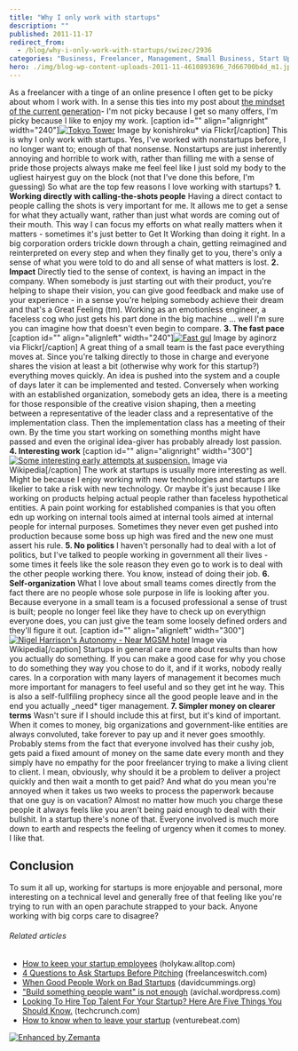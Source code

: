 ```yaml
---
title: "Why I only work with startups"
description: ""
published: 2011-11-17
redirect_from:
  - /blog/why-i-only-work-with-startups/swizec/2936
categories: "Business, Freelancer, Management, Small Business, Start Up, Startup company, Uncategorized"
hero: ./img/blog-wp-content-uploads-2011-11-4610893696_7d66700b4d_m1.jpg
---
```


As a freelancer with a tinge of an online presence I often get to be picky about whom I work with. In a sense this ties into my post about [the mindset of the current generation](http://swizec.com/blog/we-are-not-generation-sell/swizec/2926 "We are not generation sell")- I'm not picky because I get so many offers, I'm picky because I like to enjoy my work. \[caption id="" align="alignright" width="240"][![Tokyo Tower](./img/blog-wp-content-uploads-2011-11-4610893696_7d66700b4d_m1.jpg "Tokyo Tower")](http://www.flickr.com/photos/55247267@N00/4610893696) Image by konishiroku* via Flickr\[/caption] This is why I only work with startups. Yes, I've worked with nonstartups before, I no longer want to; enough of that nonsense. Nonstartups are just inherently annoying and horrible to work with, rather than filling me with a sense of pride those projects always make me feel feel like I just sold my body to the ugliest hairyest guy on the block (not that I've done this before, I'm guessing) So what are the top few reasons I love working with startups? **1. Working directly with calling-the-shots people** Having a direct contact to people calling the shots is very important for me. It allows me to get a sense for what they actually want, rather than just what words are coming out of their mouth. This way I can focus my efforts on what really matters when it matters - sometimes it's just better to Get It Working than doing it right. In a big corporation orders trickle down through a chain, getting reimagined and reinterpreted on every step and when they finally get to you, there's only a sense of what you were told to do and all sense of what matters is lost. **2. Impact** Directly tied to the sense of context, is having an impact in the company. When somebody is just starting out with their product, you're helping to shape their vision, you can give good feedback and make use of your experience - in a sense you're helping somebody achieve their dream and that's a Great Feeling (tm). Working as an emotionless engineer, a faceless cog who just gets his part done in the big machine ... well I'm sure you can imagine how that doesn't even begin to compare. **3. The fast pace** \[caption id="" align="alignleft" width="240"][![Fast gul](./img/blog-wp-content-uploads-2011-11-4631606862_5148f506ef_m3.jpg "Fast gul")](http://www.flickr.com/photos/36093266@N06/4631606862) Image by aginorz via Flickr\[/caption] A great thing of a small team is the fast pace everything moves at. Since you're talking directly to those in charge and everyone shares the vision at least a bit (otherwise why work for this startup?) everything moves quickly. An idea is pushed into the system and a couple of days later it can be implemented and tested. Conversely when working with an established organization, somebody gets an idea, there is a meeting for those responsible of the creative vision shaping, then a meeting between a representative of the leader class and a representative of the implementation class. Then the implementation class has a meeting of their own. By the time you start working on something months might have passed and even the original idea-giver has probably already lost passion. **4. Interesting work** \[caption id="" align="alignright" width="300"][![Some interesting early attempts at suspension.](./img/blog-wp-content-uploads-2011-11-300px-Bicycle_Wheels1.jpg "Some interesting early attempts at suspension.")](http://commons.wikipedia.org/wiki/File:Bicycle_Wheels.jpg) Image via Wikipedia\[/caption] The work at startups is usually more interesting as well. Might be because I enjoy working with new technologies and startups are likelier to take a risk with new technology. Or maybe it's just because I like working on products helping actual people rather than faceless hypothetical entities. A pain point working for established companies is that you often edn up working on internal tools aimed at internal tools aimed at internal people for internal purposes. Sometimes they never even get pushed into production because some boss up high was fired and the new one must assert his rule. **5. No politics** I haven't personally had to deal with a lot of politics, but I've talked to people working in government all their lives - some times it feels like the sole reason they even go to work is to deal with the other people working there. You know, instead of doing their job. **6. Self-organization** What I love about small teams comes directly from the fact there are no people whose sole purpose in life is looking after you. Because everyone in a small team is a focused professional a sense of trust is built; people no longer feel like they have to check up on everythign everyone does, you can just give the team some loosely defined orders and they'll figure it out. \[caption id="" align="alignleft" width="300"][![Nigel Harrison's Autonomy - Near MGSM hotel](./img/blog-wp-content-uploads-2011-11-300px-SculptureMQ23.jpg "Nigel Harrison's Autonomy - Near MGSM hotel")](http://en.wikipedia.org/wiki/File:SculptureMQ2.JPG) Image via Wikipedia\[/caption] Startups in general care more about results than how you actually do something. If you can make a good case for why you chose to do something they way you chose to do it, and if it works, nobody really cares. In a corporation with many layers of management it becomes much more important for managers to feel useful and so they get int he way. This is also a self-fullfiling prophecy since all the good people leave and in the end you actually \_need* tiger management. **7. Simpler money on clearer terms** Wasn't sure if I should include this at first, but it's kind of important. When it comes to money, big organizations and government-like entities are always convoluted, take forever to pay up and it never goes smoothly. Probably stems from the fact that everyone involved has their cushy job, gets paid a fixed amount of money on the same date every month and they simply have no empathy for the poor freelancer trying to make a living client to client. I mean, obviously, why should it be a problem to deliver a project quickly and then wait a month to get paid? And what do you mean you're annoyed when it takes us two weeks to process the paperwork because that one guy is on vacation? Almost no matter how much you charge these people it always feels like you aren't being paid enough to deal with their bullshit. In a startup there's none of that. Everyone involved is much more down to earth and respects the feeling of urgency when it comes to money. I like that.

## Conclusion

To sum it all up, working for startups is more enjoyable and personal, more interesting on a technical level and generally free of that feeling like you're trying to run with an open parachute strapped to your back. Anyone working with big corps care to disagree?

###### Related articles

- [How to keep your startup employees](http://holykaw.alltop.com/how-to-keep-your-startup-employees) (holykaw.alltop.com)
- [4 Questions to Ask Startups Before Pitching](http://freelanceswitch.com/the-business-of-freelancing/pitching-to-startups/) (freelanceswitch.com)
- [When Good People Work on Bad Startups](http://davidcummings.org/2011/07/30/when-good-people-work-on-bad-startups/) (davidcummings.org)
- ["Build something people want" is not enough](http://avichal.wordpress.com/2011/11/14/build-something-people-want-is-not-enough/) (avichal.wordpress.com)
- [Looking To Hire Top Talent For Your Startup? Here Are Five Things You Should Know.](http://techcrunch.com/2011/11/14/looking-to-hire-top-talent-for-your-startup-here-are-five-things-you-should-know/) (techcrunch.com)
- [How to know when to leave your startup](http://venturebeat.com/2011/10/24/how-to-know-when-to-leave-your-startup/) (venturebeat.com)

[![Enhanced by Zemanta](http://img.zemanta.com/zemified_e.png?x-id=2baecdf4-23e4-4ba0-b85c-ede9cef82393)](http://www.zemanta.com/ "Enhanced by Zemanta")

